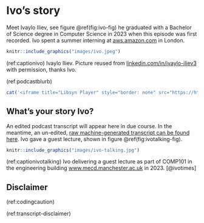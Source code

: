 # Ivo's story {#ivo}

Meet Ivaylo Iliev, see figure \@ref(fig:ivo-fig) he graduated with a Bachelor of Science degree in Computer Science in 2023 when this episode was first recorded. Ivo spent a summer interning at [aws.amazon.com](https://aws.amazon.com/) in London.

```r
knitr::include_graphics("images/ivo.jpeg")
```
(ref:captionivo) Ivaylo Iliev. Picture reused from [linkedin.com/in/ivaylo-iliev3](https://www.linkedin.com/in/ivaylo-iliev3/) with permission, thanks Ivo.

(ref:podcastblurb)

```r
cat('<iframe title="Libsyn Player" style="border: none" src="https://html5-player.libsyn.com/embed/episode/id/27145818/height/90/theme/custom/thumbnail/yes/direction/forward/render-playlist/no/custom-color/000000/" height="90" width="100%" scrolling="no"  allowfullscreen="" webkitallowfullscreen="true" mozallowfullscreen="true" allowfullscreen="true" msallowfullscreen="true" style="border: none;"></iframe>')
```

## What's your story Ivo? {#ivo-story}


<!-- add @awstim -->

An edited podcast transcript will appear here in due course. In the meantime, an un-edited, [raw machine-generated transcript can be found here](https://github.com/dullhunk/cdyf/blob/master/raw-transcript-ivo.md). Ivo gave a guest lecture, shown in figure \@ref(fig:ivotalking-fig).

```r
knitr::include_graphics("images/ivo-talking.jpg")
```

(ref:captionivotalking) Ivo delivering a guest lecture as part of COMP101 in the engineering building [www.mecd.manchester.ac.uk](https://www.mecd.manchester.ac.uk/) in 2023. [@ivotimes]

<!--




 
```r
knitr::include_graphics("images/circle-square.jpeg")
```

(ref:captioncirclesquare) circle square




```r
knitr::include_graphics("images/igen.jpeg")
```
(ref:captionigen) is igen [@igen]-->

## Disclaimer  


::: {.rmdcaution}

(ref:codingcaution)

(ref:transcript-disclaimer)  

:::

